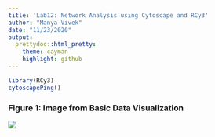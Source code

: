 ```yaml
---
title: 'Lab12: Network Analysis using Cytoscape and RCy3'
author: "Manya Vivek"
date: "11/23/2020"
output:
  prettydoc::html_pretty:
    theme: cayman
    highlight: github
---
```


```r
library(RCy3)
cytoscapePing()
```

### Figure 1: Image from Basic Data Visualization

![](galFiltered network with data(2).png)




